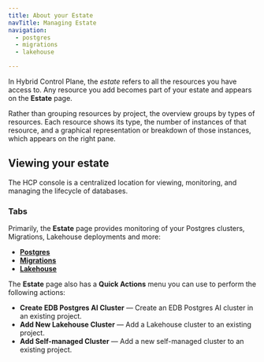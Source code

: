 ```yaml
---
title: About your Estate
navTitle: Managing Estate
navigation:
  - postgres
  - migrations
  - lakehouse

---
```


In Hybrid Control Plane, the *estate* refers to all the resources you have access to. Any resource you add becomes part of your estate and appears on the **Estate** page.

Rather than grouping resources by project, the overview groups by types of resources. Each resource shows its type, the number of instances of that resource, and a graphical representation or breakdown of those instances, which appears on the right pane.

## Viewing your estate

The HCP console is a centralized location for viewing, monitoring, and managing the lifecycle of databases.

### Tabs

Primarily, the **Estate** page provides monitoring of your Postgres clusters, Migrations, Lakehouse deployments and more:

-   [**Postgres**](postgres.mdx)
-   [**Migrations**](migrations)
-   [**Lakehouse**](lakehouse.mdx)

The **Estate** page also has a **Quick Actions** menu you can use to perform the following actions:

-   **Create EDB Postgres AI Cluster** — Create an EDB Postgres AI cluster in an existing project.
-   **Add New Lakehouse Cluster** — Add a Lakehouse cluster to an existing project.
-   **Add Self-managed Cluster** — Add a new self-managed cluster to an existing project.
